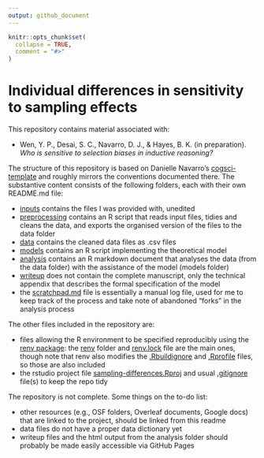 ```yaml
---
output: github_document
---
```


<!-- README.md is generated from README.Rmd. Please edit that file -->

```r
knitr::opts_chunk$set(
  collapse = TRUE,
  comment = "#>"
)
```
# Individual differences in sensitivity to sampling effects

<!-- badges: start -->
<!-- badges: end -->

This repository contains material associated with:

- Wen, Y. P., Desai, S. C., Navarro, D. J., & Hayes, B. K. (in preparation).
  *Who is sensitive to selection biases in inductive reasoning?*

The structure of this repository is based on Danielle Navarro's 
[cogsci-template](https://github.com/djnavarro/cogsci-template) and roughly 
mirrors the conventions documented there. The substantive content consists of
the following folders, each with their own README.md file:

- [inputs](./inputs) contains the files I was provided with, unedited
- [preprocessing](./preprocessing) contains an R script that reads input files,
  tidies and cleans the data, and exports the organised version of the files to
  the data folder
- [data](./data) contains the cleaned data files as .csv files
- [models](./models) contains an R script implementing the theoretical model
- [analysis](./analysis) contains an R markdown document that analyses the data
  (from the data folder) with the assistance of the model (models folder) 
- [writeup](./writeup) does not contain the complete manuscript, only the 
  technical appendix that describes the formal specification of the model
- the [scratchpad.md](./scratchpad.md) file is essentially a manual log file, used for me to keep track of the process and take note of abandoned "forks" in the analysis process

The other files included in the repository are:

- files allowing the R environment to be specified reproducibly using the   
  [renv package](https://rstudio.github.io/renv/): the [renv](./renv) folder 
  and [renv.lock](./renv.lock) file are the main ones, though note that renv 
  also modifies the [.Rbuildignore](./.Rbuildignore) and 
  [.Rprofile](./.Rprofile) files, so those are also included
- the rstudio project file [sampling-differences.Rproj](./sampling-differences.Rproj) 
  and usual [.gitignore](./gitignore) file(s) to keep the repo tidy

The repository is not complete. Some things on the to-do list:
  
- other resources (e.g., OSF folders, Overleaf documents, Google docs)
that are linked to the project, should be linked from this readme
- data files do not have a proper data dictionary yet
- writeup files and the html output from the analysis folder should probably
  be made easily accessible via GitHub Pages 
  
  
